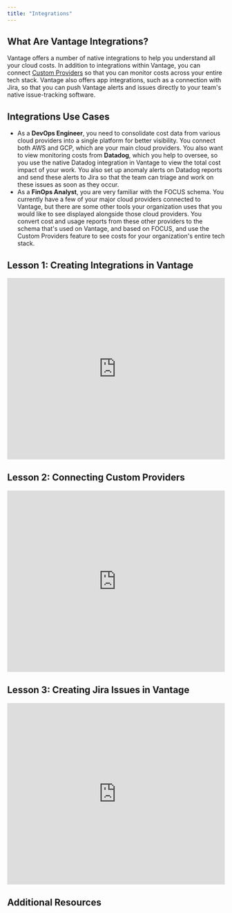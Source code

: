 ```yaml
---
title: "Integrations"
---
```


## <Icon size={24} color="#ad4dd6" iconType="solid"  icon="lightbulb" /> What Are Vantage Integrations?

Vantage offers a number of native integrations to help you understand all your cloud costs. In addition to integrations within Vantage, you can connect [Custom Providers](/connecting_custom_providers) so that you can monitor costs across your entire tech stack. Vantage also offers app integrations, such as a connection with Jira, so that you can push Vantage alerts and issues directly to your team's native issue-tracking software.

## <Icon size={24} color="#ad4dd6" iconType="solid"  icon="pen" /> Integrations Use Cases

- As a **DevOps Engineer**, you need to consolidate cost data from various cloud providers into a single platform for better visibility. You connect both AWS and GCP, which are your main cloud providers. You also want to view monitoring costs from **Datadog**, which you help to oversee, so you use the native Datadog integration in Vantage to view the total cost impact of your work. You also set up anomaly alerts on Datadog reports and send these alerts to Jira so that the team can triage and work on these issues as soon as they occur.
- As a **FinOps Analyst**, you are very familiar with the FOCUS schema. You currently have a few of your major cloud providers connected to Vantage, but there are some other tools your organization uses that you would like to see displayed alongside those cloud providers. You convert cost and usage reports from these other providers to the schema that's used on Vantage, and based on FOCUS, and use the Custom Providers feature to see costs for your organization's entire tech stack.

## <Icon size={24} color="#ad4dd6" iconType="solid"  icon="book-copy" /> Lesson 1: Creating Integrations in Vantage

<Frame>
<iframe width="100%" height="420" src="https://www.youtube.com/embed/kpGLCeDIjzU" title="Creating Integrations in Vantage" frameborder="0" allow="accelerometer; autoplay; clipboard-write; encrypted-media; gyroscope; picture-in-picture; web-share" referrerpolicy="strict-origin-when-cross-origin" allowfullscreen></iframe>
</Frame>

## <Icon size={24} color="#ad4dd6" iconType="solid"  icon="book-copy" /> Lesson 2: Connecting Custom Providers

<Frame>
<iframe width="100%" height="420" src="https://www.youtube.com/embed/bhSyaAG6_tU" title="Connecting Custom Providers in Vantage" frameborder="0" allow="accelerometer; autoplay; clipboard-write; encrypted-media; gyroscope; picture-in-picture; web-share" referrerpolicy="strict-origin-when-cross-origin" allowfullscreen></iframe>
</Frame>

## <Icon size={24} color="#ad4dd6" iconType="solid"  icon="book-copy" /> Lesson 3: Creating Jira Issues in Vantage

<Frame>
<iframe width="100%" height="420" src="https://www.youtube.com/embed/oCkCoaVkYWQ" title="Creating Jira Issues in Vantage" frameborder="0" allow="accelerometer; autoplay; clipboard-write; encrypted-media; gyroscope; picture-in-picture; web-share" referrerpolicy="strict-origin-when-cross-origin" allowfullscreen></iframe>
</Frame>

## <Icon size={24} color="#ad4dd6" iconType="solid"  icon="book-open" /> Additional Resources

<Columns cols={2}>
<Card title="Integrations quickstart" icon="rocket" href="/getting_started" horizontal />

<Card title="Custom Providers" icon="gear" href="/connecting_custom_providers" horizontal />

<Card title="FOCUS schema" icon="link" href="https://focus.finops.org/" horizontal />

<Card title="Connecting to Jira" icon="link" href="/jira" horizontal />
</Columns>
